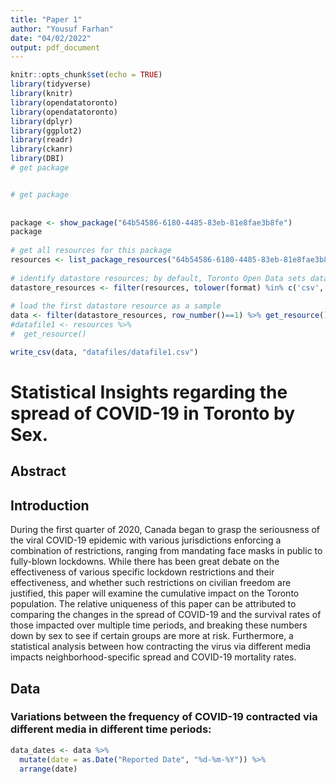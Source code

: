 ```yaml
---
title: "Paper 1"
author: "Yousuf Farhan"
date: "04/02/2022"
output: pdf_document
---
```


```r
knitr::opts_chunk$set(echo = TRUE)
library(tidyverse)
library(knitr)
library(opendatatoronto)
library(opendatatoronto)
library(dplyr)
library(ggplot2)
library(readr)
library(ckanr)
library(DBI)
# get package


# get package
	
	
package <- show_package("64b54586-6180-4485-83eb-81e8fae3b8fe")
package
 
# get all resources for this package
resources <- list_package_resources("64b54586-6180-4485-83eb-81e8fae3b8fe")
 
# identify datastore resources; by default, Toronto Open Data sets datastore resource format to CSV for non-geospatial and GeoJSON for geospatial resources
datastore_resources <- filter(resources, tolower(format) %in% c('csv', 'geojson'))
 
# load the first datastore resource as a sample
data <- filter(datastore_resources, row_number()==1) %>% get_resource()
#datafile1 <- resources %>%
#  get_resource()

write_csv(data, "datafiles/datafile1.csv")
```
# Statistical Insights regarding the spread of COVID-19 in Toronto by Sex.
## Abstract
## Introduction
During the first quarter of 2020, Canada began to grasp the seriousness of the viral COVID-19 epidemic with various jurisdictions enforcing a combination of restrictions, ranging from mandating face masks in public to fully-blown lockdowns. 
While there has been great debate on the effectiveness of various specific lockdown restrictions and their effectiveness, and whether such restrictions on civilian freedom are justified, this paper will examine the cumulative impact on the Toronto population. The relative uniqueness of this paper can be attributed to comparing the changes in the spread of COVID-19 and the survival rates of those impacted over multiple time periods, and breaking these numbers down by sex to see if certain groups are more at risk. Furthermore, a statistical analysis between how contracting the virus via different media impacts neighborhood-specific spread and COVID-19 mortality rates.

## Data

### Variations between the frequency of COVID-19 contracted via different media in different time periods:

```r
data_dates <- data %>%
  mutate(date = as.Date("Reported Date", "%d-%m-%Y")) %>%
  arrange(date)


```